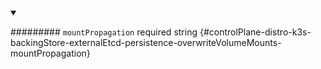 
<details className="config-field" data-expandable="false" open>
<summary>

######### `mountPropagation` <span className="config-field-required" data-required="false">required</span> <span className="config-field-type">string</span> <span className="config-field-default"></span> <span className="config-field-enum"></span> {#controlPlane-distro-k3s-backingStore-externalEtcd-persistence-overwriteVolumeMounts-mountPropagation}



</summary>



</details>
